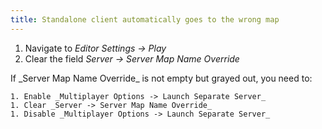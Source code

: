 ```yaml
---
title: Standalone client automatically goes to the wrong map
---
```


1. Navigate to _Editor Settings -> Play_
1. Clear the field _Server -> Server Map Name Override_

<Info>
	If _Server Map Name Override_ is not empty but grayed out, you need to:

    1. Enable _Multiplayer Options -> Launch Separate Server_
    1. Clear _Server -> Server Map Name Override_
    1. Disable _Multiplayer Options -> Launch Separate Server_

</Info>
